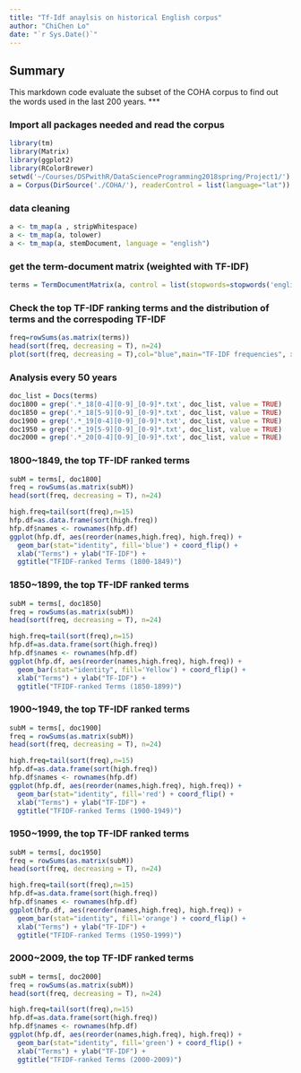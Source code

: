 ```yaml
---
title: "Tf-Idf anaylsis on historical English corpus"
author: "ChiChen Lo"
date: "`r Sys.Date()`"
---
```

## Summary  
This markdown code evaluate the subset of the COHA corpus to find out the words used in the last 200 years.
***

### Import all packages needed and read the corpus
```r
library(tm)
library(Matrix)
library(ggplot2)
library(RColorBrewer)
setwd('~/Courses/DSPwithR/DataScienceProgramming2018spring/Project1/')
a = Corpus(DirSource('./COHA/'), readerControl = list(language="lat"))
```

### data cleaning
```r
a <- tm_map(a , stripWhitespace)
a <- tm_map(a, tolower)
a <- tm_map(a, stemDocument, language = "english")
```

### get the term-document matrix (weighted with TF-IDF)
```r
terms = TermDocumentMatrix(a, control = list(stopwords=stopwords('english'), weighting = function(x) weightTfIdf(x, normalize = TRUE)))
```

### Check the top TF-IDF ranking terms and the distribution of terms and the correspoding TF-IDF
```r
freq=rowSums(as.matrix(terms))
head(sort(freq, decreasing = T), n=24)
plot(sort(freq, decreasing = T),col="blue",main="TF-IDF frequencies", xlab="rank", ylab = "TF-IDF")
```

### Analysis every 50 years
```r
doc_list = Docs(terms)
doc1800 = grep('.*_18[0-4][0-9]_[0-9]*.txt', doc_list, value = TRUE)
doc1850 = grep('.*_18[5-9][0-9]_[0-9]*.txt', doc_list, value = TRUE)
doc1900 = grep('.*_19[0-4][0-9]_[0-9]*.txt', doc_list, value = TRUE)
doc1950 = grep('.*_19[5-9][0-9]_[0-9]*.txt', doc_list, value = TRUE)
doc2000 = grep('.*_20[0-4][0-9]_[0-9]*.txt', doc_list, value = TRUE)
```

### 1800~1849, the top TF-IDF ranked terms
```r
subM = terms[, doc1800]
freq = rowSums(as.matrix(subM))
head(sort(freq, decreasing = T), n=24)

high.freq=tail(sort(freq),n=15)
hfp.df=as.data.frame(sort(high.freq))
hfp.df$names <- rownames(hfp.df) 
ggplot(hfp.df, aes(reorder(names,high.freq), high.freq)) +
  geom_bar(stat="identity", fill='blue') + coord_flip() + 
  xlab("Terms") + ylab("TF-IDF") +
  ggtitle("TFIDF-ranked Terms (1800-1849)")
```

### 1850~1899, the top TF-IDF ranked terms
```r
subM = terms[, doc1850]
freq = rowSums(as.matrix(subM))
head(sort(freq, decreasing = T), n=24)

high.freq=tail(sort(freq),n=15)
hfp.df=as.data.frame(sort(high.freq))
hfp.df$names <- rownames(hfp.df) 
ggplot(hfp.df, aes(reorder(names,high.freq), high.freq)) +
  geom_bar(stat="identity", fill='Yellow') + coord_flip() + 
  xlab("Terms") + ylab("TF-IDF") +
  ggtitle("TFIDF-ranked Terms (1850-1899)")
```

### 1900~1949, the top TF-IDF ranked terms
```r
subM = terms[, doc1900]
freq = rowSums(as.matrix(subM))
head(sort(freq, decreasing = T), n=24)

high.freq=tail(sort(freq),n=15)
hfp.df=as.data.frame(sort(high.freq))
hfp.df$names <- rownames(hfp.df) 
ggplot(hfp.df, aes(reorder(names,high.freq), high.freq)) +
  geom_bar(stat="identity", fill='red') + coord_flip() + 
  xlab("Terms") + ylab("TF-IDF") +
  ggtitle("TFIDF-ranked Terms (1900-1949)")
```

### 1950~1999, the top TF-IDF ranked terms
```r
subM = terms[, doc1950]
freq = rowSums(as.matrix(subM))
head(sort(freq, decreasing = T), n=24)

high.freq=tail(sort(freq),n=15)
hfp.df=as.data.frame(sort(high.freq))
hfp.df$names <- rownames(hfp.df) 
ggplot(hfp.df, aes(reorder(names,high.freq), high.freq)) +
  geom_bar(stat="identity", fill='orange') + coord_flip() + 
  xlab("Terms") + ylab("TF-IDF") +
  ggtitle("TFIDF-ranked Terms (1950-1999)")
```

### 2000~2009, the top TF-IDF ranked terms
```r
subM = terms[, doc2000]
freq = rowSums(as.matrix(subM))
head(sort(freq, decreasing = T), n=24)

high.freq=tail(sort(freq),n=15)
hfp.df=as.data.frame(sort(high.freq))
hfp.df$names <- rownames(hfp.df) 
ggplot(hfp.df, aes(reorder(names,high.freq), high.freq)) +
  geom_bar(stat="identity", fill='green') + coord_flip() + 
  xlab("Terms") + ylab("TF-IDF") +
  ggtitle("TFIDF-ranked Terms (2000-2009)")
```